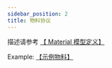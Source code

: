 ```yaml
---
sidebar_position: 2
title: 物料协议
---
```


描述请参考 [【 Material 模型定义】](https://github.com/hlerenow/chameleon/blob/master/packages/model/src/types/material.ts#L338)

Example: [【示例物料】](https://github.com/hlerenow/chameleon/tree/master/packages/demo-page/src/material)
